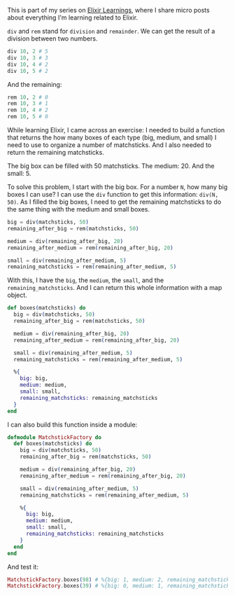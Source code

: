 This is part of my series on [Elixir Learnings](/series/elixir-learnings), where I share micro posts about everything I'm learning related to Elixir.

`div` and `rem` stand for `division` and `remainder`. We can get the result of a division between two numbers.

```elixir
div 10, 2 # 5
div 10, 3 # 3
div 10, 4 # 2
div 10, 5 # 2
```

And the remaining:

```elixir
rem 10, 2 # 0
rem 10, 3 # 1
rem 10, 4 # 2
rem 10, 5 # 0
```

While learning Elixir, I came across an exercise: I needed to build a function that returns the how many boxes of each type (big, medium, and small) I need to use to organize a number of matchsticks. And I also needed to return the remaining matchsticks.

The big box can be filled with 50 matchsticks. The medium: 20. And the small: 5.

To solve this problem, I start with the big box. For a number `N`, how many big boxes I can use? I can use the `div` function to get this information: `div(N, 50)`. As I filled the big boxes, I need to get the remaining matchsticks to do the same thing with the medium and small boxes.

```elixir
big = div(matchsticks, 50)
remaining_after_big = rem(matchsticks, 50)

medium = div(remaining_after_big, 20)
remaining_after_medium = rem(remaining_after_big, 20)

small = div(remaining_after_medium, 5)
remaining_matchsticks = rem(remaining_after_medium, 5)
```

With this, I have the `big`, the `medium`, the `small`, and the `remaining_matchsticks`. And I can return this whole information with a map object.

```elixir
def boxes(matchsticks) do
  big = div(matchsticks, 50)
  remaining_after_big = rem(matchsticks, 50)

  medium = div(remaining_after_big, 20)
  remaining_after_medium = rem(remaining_after_big, 20)

  small = div(remaining_after_medium, 5)
  remaining_matchsticks = rem(remaining_after_medium, 5)

  %{
    big: big,
    medium: medium,
    small: small,
    remaining_matchsticks: remaining_matchsticks
  }
end
```

I can also build this function inside a module:

```elixir
defmodule MatchstickFactory do
  def boxes(matchsticks) do
    big = div(matchsticks, 50)
    remaining_after_big = rem(matchsticks, 50)

    medium = div(remaining_after_big, 20)
    remaining_after_medium = rem(remaining_after_big, 20)

    small = div(remaining_after_medium, 5)
    remaining_matchsticks = rem(remaining_after_medium, 5)

    %{
      big: big,
      medium: medium,
      small: small,
      remaining_matchsticks: remaining_matchsticks
    }
  end
end
```

And test it:

```elixir
MatchstickFactory.boxes(98) # %{big: 1, medium: 2, remaining_matchsticks: 3, small: 1}
MatchstickFactory.boxes(39) # %{big: 0, medium: 1, remaining_matchsticks: 4, small: 3}
```
